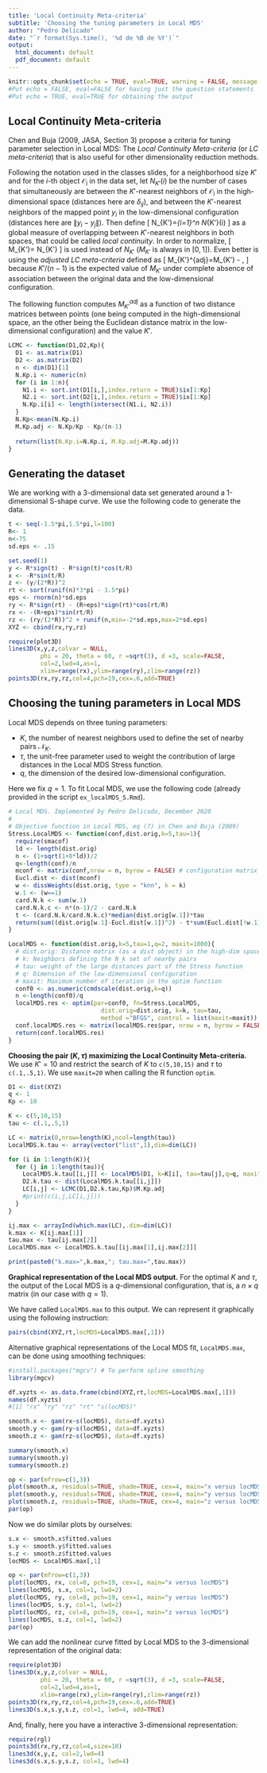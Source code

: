 ```yaml
---
title: 'Local Continuity Meta-criteria'
subtitle: 'Choosing the tuning parameters in Local MDS'
author: "Pedro Delicado"
date: "`r format(Sys.time(), '%d de %B de %Y')`"
output:
  html_document: default
  pdf_document: default
---
```


```r
knitr::opts_chunk$set(echo = TRUE, eval=TRUE, warning = FALSE, message = FALSE, comment = FALSE, error = FALSE)
#Put echo = FALSE, eval=FALSE for having just the question statements
#Put echo = TRUE, eval=TRUE for obtaining the output
```

## Local Continuity Meta-criteria

Chen and Buja (2009, JASA, Section 3) propose a criteria for tuning parameter selection in Local MDS: The *Local Continuity Meta-criteria* (or *LC meta-criteria*) that is also useful for other dimensionality reduction methods.

Following the notation used in the classes slides, for a neighborhood size $K'$ and for the $i$-th object $\mathcal{O}_i$ in the data set, let $N_{K'}(i)$ be the number of cases that simultaneously are between the $K'$-nearest neighbors of $\mathcal{O}_i$ in the high-dimensional space (distances here are $\delta_{ij}$), and between the $K'$-nearest neighbors of the mapped point $y_i$ in the low-dimensional configuration (distances here are $\|y_i-y_j\|$). Then define
\[
N_{K'}=\frac{1}{n}\sum_{i=1}^n N_{K'}(i) 
\]
as a global measure of overlapping between $K'$-nearest neighbors in both spaces, that could be called *local continuity*.
In order to normalize, 
\[
M_{K'}=\frac{1}{K'} N_{K'}
\]
is used instead of $N_{K'}$ ($M_{K'}$ is always in $[0,1]$). Even better is using the *adjusted LC meta-criteria* defined as
\[
M_{K'}^{adj}=M_{K'} - \frac{K'}{n-1},
\]
because $K'/(n-1)$ is the expected value of $M_{K'}$ under complete absence of association between the original data and the low-dimensional configuration. 

The following function computes $M_{K'}^{adj}$ as a function of two distance matrices between points (one being computed in the high-dimensional space, an the other being the Euclidean distance matrix in the low-dimensional configuration) and the value $K'$.

```r
LCMC <- function(D1,D2,Kp){
  D1 <- as.matrix(D1)
  D2 <- as.matrix(D2)
  n <- dim(D1)[1]
  N.Kp.i <- numeric(n)
  for (i in 1:n){
    N1.i <- sort.int(D1[i,],index.return = TRUE)$ix[1:Kp]
    N2.i <- sort.int(D2[i,],index.return = TRUE)$ix[1:Kp]
    N.Kp.i[i] <- length(intersect(N1.i, N2.i))
  }
  N.Kp<-mean(N.Kp.i)
  M.Kp.adj <- N.Kp/Kp - Kp/(n-1)
  
  return(list(N.Kp.i=N.Kp.i, M.Kp.adj=M.Kp.adj))
}
```

## Generating the dataset

We are working with a 3-dimensional data set generated around a 1-dimensional S-shape curve. We use the following code to generate the data.

```r
t <- seq(-1.5*pi,1.5*pi,l=100)
R<- 1
n<-75
sd.eps <- .15

set.seed(1)
y <- R*sign(t) - R*sign(t)*cos(t/R)
x <- -R*sin(t/R)
z <- (y/(2*R))^2
rt <- sort(runif(n)*3*pi - 1.5*pi)
eps <- rnorm(n)*sd.eps
ry <- R*sign(rt) - (R+eps)*sign(rt)*cos(rt/R)
rx <- -(R+eps)*sin(rt/R)
rz <- (ry/(2*R))^2 + runif(n,min=-2*sd.eps,max=2*sd.eps)
XYZ <- cbind(rx,ry,rz)

require(plot3D)
lines3D(x,y,z,colvar = NULL, 
         phi = 20, theta = 60, r =sqrt(3), d =3, scale=FALSE,
         col=2,lwd=4,as=1,
         xlim=range(rx),ylim=range(ry),zlim=range(rz))
points3D(rx,ry,rz,col=4,pch=19,cex=.6,add=TRUE)
```

## Choosing the tuning parameters in Local MDS

Local MDS depends on three tuning parameters:

* $K$, the number of nearest neighbors used to define the set of nearby pairs $\mathcal{N}_K$. 
* $\tau$, the unit-free parameter used to weight the contribution of large distances in the Local MDS Stress function.
* $q$, the dimension of the desired low-dimensional configuration.

Here we fix $q=1$. To fit Local MDS, we use the following code (already provided in the script `ex_localMDS_S.Rmd`). 

```r
# Local MDS. Implemented by Pedro Delicado, December 2020
#
# Objective function in Local MDS, eq (7) in Chen and Buja (2009)
Stress.LocalMDS <- function(conf,dist.orig,k=5,tau=1){
  require(smacof)
  ld <- length(dist.orig)
  n <- (1+sqrt(1+8*ld))/2
  q<-length(conf)/n
  mconf <- matrix(conf,nrow = n, byrow = FALSE) # configuration matrix
  Eucl.dist <- dist(mconf)
  w <- dissWeights(dist.orig, type = "knn", k = k)
  w.1 <- (w==1)
  card.N.k <- sum(w.1)
  card.N.k.c <- n*(n-1)/2 - card.N.k
  t <- (card.N.k/card.N.k.c)*median(dist.orig[w.1])*tau
  return(sum((dist.orig[w.1]-Eucl.dist[w.1])^2) - t*sum(Eucl.dist[!w.1]))
}

LocalMDS <- function(dist.orig,k=5,tau=1,q=2, maxit=1000){
  # dist.orig: Distance matrix (as a dist object) in the high-dim space 
  # k: Neighbors defining the N_k set of nearby pairs
  # tau: weight of the large distances part of the Stress function
  # q: Dimension of the low-dimensional configuration
  # maxit: Maximum number of iteration in the optim function
  conf0 <- as.numeric(cmdscale(dist.orig,k=q))
  n <-length(conf0)/q
  localMDS.res <- optim(par=conf0, fn=Stress.LocalMDS,
                          dist.orig=dist.orig, k=k, tau=tau,
                          method ="BFGS", control = list(maxit=maxit))
  conf.localMDS.res <- matrix(localMDS.res$par, nrow = n, byrow = FALSE)
  return(conf.localMDS.res)
}
```

**Choosing the pair $(K, \tau)$ maximizing the Local Continuity Meta-criteria.** 
We use $K'=10$ and restrict the search of $K$ to `c(5,10,15)` and $\tau$ to `c(.1,.5,1)`.
We use `maxit=20` when calling the R function `optim`.

```r
D1 <- dist(XYZ)
q <- 1
Kp <- 10

K <- c(5,10,15)
tau <- c(.1,.5,1)

LC <- matrix(0,nrow=length(K),ncol=length(tau))
LocalMDS.k.tau <- array(vector("list",1),dim=dim(LC))

for (i in 1:length(K)){
  for (j in 1:length(tau)){
    LocalMDS.k.tau[[i,j]] <- LocalMDS(D1, k=K[i], tau=tau[j],q=q, maxit=20)
    D2.k.tau <- dist(LocalMDS.k.tau[[i,j]])
    LC[i,j] <- LCMC(D1,D2.k.tau,Kp)$M.Kp.adj
    #print(c(i,j,LC[i,j]))
  }
}

ij.max <- arrayInd(which.max(LC),.dim=dim(LC))
k.max <- K[ij.max[1]] 
tau.max <- tau[ij.max[2]] 
LocalMDS.max <- LocalMDS.k.tau[[ij.max[1],ij.max[2]]]

print(paste0("k.max=",k.max,"; tau.max=",tau.max))
```

**Graphical representation of the Local MDS output.**
For the optimal $K$ and $\tau$, the output of the Local MDS is a $q$-dimensional configuration, that is, a $n\times q$ matrix (in our case with $q=1$).

We have called  `LocalMDS.max` to this output. We can represent it graphically using the following instruction:

```r
pairs(cbind(XYZ,rt,locMDS=LocalMDS.max[,1]))
```

Alternative graphical representations of the Local MDS fit, `LocalMDS.max`, can be done using smoothing techniques:

```r
#install.packages("mgcv") # To perform spline smoothing
library(mgcv)

df.xyzts <- as.data.frame(cbind(XYZ,rt,locMDS=LocalMDS.max[,1]))
names(df.xyzts)
#[1] "rx" "ry" "rz" "rt" "s(locMDS)" 

smooth.x <- gam(rx~s(locMDS), data=df.xyzts)
smooth.y <- gam(ry~s(locMDS), data=df.xyzts)
smooth.z <- gam(rz~s(locMDS), data=df.xyzts)

summary(smooth.x)
summary(smooth.y)
summary(smooth.z)

op <- par(mfrow=c(1,3))
plot(smooth.x, residuals=TRUE, shade=TRUE, cex=4, main="x versus locMDS")
plot(smooth.y, residuals=TRUE, shade=TRUE, cex=4, main="y versus locMDS")
plot(smooth.z, residuals=TRUE, shade=TRUE, cex=4, main="z versus locMDS")
par(op)
```
Now we do similar plots by ourselves:

```r
s.x <- smooth.x$fitted.values
s.y <- smooth.y$fitted.values
s.z <- smooth.z$fitted.values
locMDS <- LocalMDS.max[,1]

op <- par(mfrow=c(1,3))
plot(locMDS, rx, col=8, pch=19, cex=1, main="x versus locMDS")
lines(locMDS, s.x, col=1, lwd=2)
plot(locMDS, ry, col=8, pch=19, cex=1, main="y versus locMDS")
lines(locMDS, s.y, col=1, lwd=2)
plot(locMDS, rz, col=8, pch=19, cex=1, main="z versus locMDS")
lines(locMDS, s.z, col=1, lwd=2)
par(op)
```

We can add the nonlinear curve fitted by Local MDS to the 3-dimensional representation of the original data:

```r
require(plot3D)
lines3D(x,y,z,colvar = NULL, 
         phi = 20, theta = 60, r =sqrt(3), d =3, scale=FALSE,
         col=2,lwd=4,as=1,
         xlim=range(rx),ylim=range(ry),zlim=range(rz))
points3D(rx,ry,rz,col=4,pch=19,cex=.6,add=TRUE)
lines3D(s.x,s.y,s.z, col=1, lwd=4, add=TRUE)
```

And, finally, here you have a interactive 3-dimensional representation:
```r
require(rgl)
points3d(rx,ry,rz,col=4,size=10)
lines3d(x,y,z, col=2,lwd=4)
lines3d(s.x,s.y,s.z, col=1, lwd=4)
```
